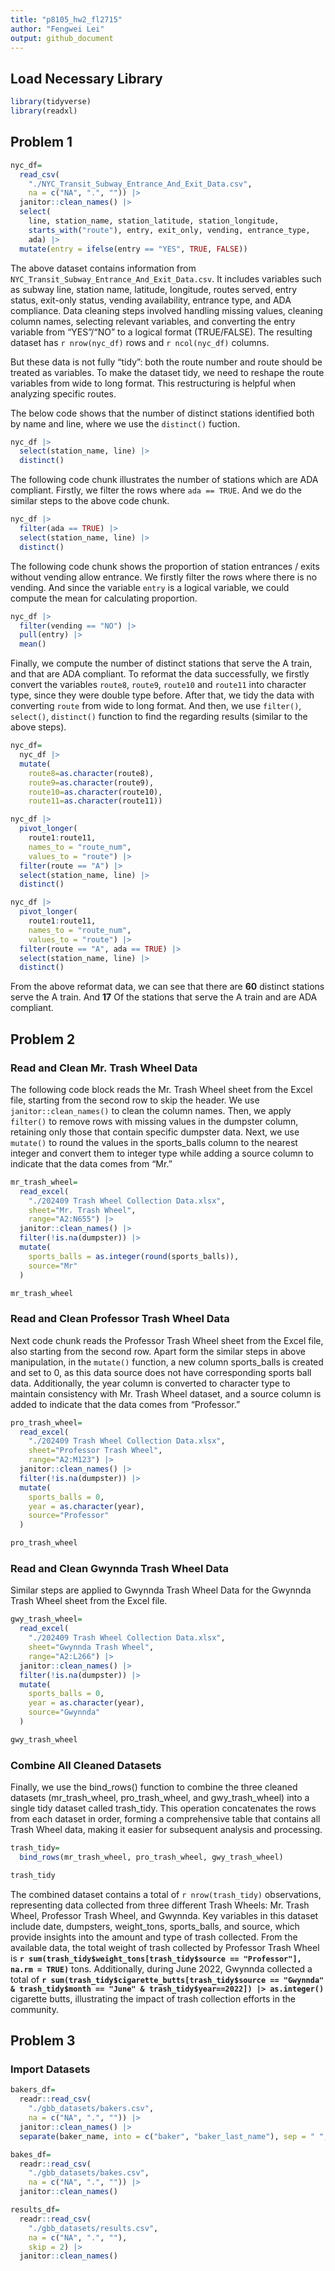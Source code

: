 ```yaml
---
title: "p8105_hw2_fl2715"
author: "Fengwei Lei"
output: github_document
---
```


## Load Necessary Library
```r
library(tidyverse)
library(readxl)
```

## Problem 1

```r
nyc_df=
  read_csv(
    "./NYC_Transit_Subway_Entrance_And_Exit_Data.csv",
    na = c("NA", ".", "")) |> 
  janitor::clean_names() |> 
  select(
    line, station_name, station_latitude, station_longitude, 
    starts_with("route"), entry, exit_only, vending, entrance_type, 
    ada) |> 
  mutate(entry = ifelse(entry == "YES", TRUE, FALSE))
```

The above dataset contains information from `NYC_Transit_Subway_Entrance_And_Exit_Data.csv`. It includes variables such as subway line, station name, latitude, longitude, routes served, entry status, exit-only status, vending availability, entrance type, and ADA compliance. Data cleaning steps involved handling missing values, cleaning column names, selecting relevant variables, and converting the entry variable from “YES”/“NO” to a logical format (TRUE/FALSE). The resulting dataset has `r nrow(nyc_df)` rows and `r ncol(nyc_df)` columns.

But these data is not fully “tidy”: both the route number and route should be treated as variables. To make the dataset tidy, we need to reshape the route variables from wide to long format. This restructuring is helpful when analyzing specific routes.

The below code shows that the number of distinct stations identified both by name and line, where we use the `distinct()` fuction.

```r
nyc_df |> 
  select(station_name, line) |> 
  distinct()
```

The following code chunk illustrates the number of stations which are ADA compliant. Firstly, we filter the rows where `ada == TRUE`. And we do the similar steps to the above code chunk.

```r
nyc_df |> 
  filter(ada == TRUE) |> 
  select(station_name, line) |> 
  distinct()
```

The following code chunk shows the proportion of station entrances / exits without vending allow entrance. We firstly filter the rows where there is no vending. And since the variable `entry` is a logical variable, we could compute the mean for calculating proportion.

```r
nyc_df |> 
  filter(vending == "NO") |> 
  pull(entry) |> 
  mean()
```

Finally, we compute the number of distinct stations that serve the A train, and that are ADA compliant. To reformat the data successfully, we firstly convert the variables `route8`, `route9`, `route10` and `route11` into character type, since they were double type before. After that, we tidy the data with converting `route` from wide to long format. And then, we use `filter()`, `select()`, `distinct()` function to find the regarding results (similar to the above steps).
```r
nyc_df=
  nyc_df |> 
  mutate(
    route8=as.character(route8),
    route9=as.character(route9),
    route10=as.character(route10),
    route11=as.character(route11))

nyc_df |> 
  pivot_longer(
    route1:route11,
    names_to = "route_num",
    values_to = "route") |> 
  filter(route == "A") |> 
  select(station_name, line) |> 
  distinct()

nyc_df |> 
  pivot_longer(
    route1:route11,
    names_to = "route_num",
    values_to = "route") |> 
  filter(route == "A", ada == TRUE) |> 
  select(station_name, line) |> 
  distinct()
```

From the above reformat data, we can see that there are **60** distinct stations serve the A train. And **17** Of the stations that serve the A train and are ADA compliant.

## Problem 2

### Read and Clean Mr. Trash Wheel Data

The following code block reads the Mr. Trash Wheel sheet from the Excel file, starting from the second row to skip the header. We use `janitor::clean_names()` to clean the column names. Then, we apply `filter()` to remove rows with missing values in the dumpster column, retaining only those that contain specific dumpster data. Next, we use `mutate()` to round the values in the sports_balls column to the nearest integer and convert them to integer type while adding a source column to indicate that the data comes from “Mr.”

```r
mr_trash_wheel=
  read_excel(
    "./202409 Trash Wheel Collection Data.xlsx",
    sheet="Mr. Trash Wheel",
    range="A2:N655") |> 
  janitor::clean_names() |> 
  filter(!is.na(dumpster)) |> 
  mutate(
    sports_balls = as.integer(round(sports_balls)),
    source="Mr"
  )

mr_trash_wheel
```

### Read and Clean Professor Trash Wheel Data

Next code chunk reads the Professor Trash Wheel sheet from the Excel file, also starting from the second row. Apart form the similar steps in above manipulation, in the `mutate()` function, a new column sports_balls is created and set to 0, as this data source does not have corresponding sports ball data. Additionally, the year column is converted to character type to maintain consistency with Mr. Trash Wheel dataset, and a source column is added to indicate that the data comes from “Professor.”

```r
pro_trash_wheel=
  read_excel(
    "./202409 Trash Wheel Collection Data.xlsx",
    sheet="Professor Trash Wheel",
    range="A2:M123") |> 
  janitor::clean_names() |> 
  filter(!is.na(dumpster)) |> 
  mutate(
    sports_balls = 0,
    year = as.character(year),
    source="Professor"
  )

pro_trash_wheel
```

### Read and Clean Gwynnda Trash Wheel Data

Similar steps are applied to Gwynnda Trash Wheel Data for the Gwynnda Trash Wheel sheet from the Excel file.

```r
gwy_trash_wheel=
  read_excel(
    "./202409 Trash Wheel Collection Data.xlsx",
    sheet="Gwynnda Trash Wheel",
    range="A2:L266") |> 
  janitor::clean_names() |> 
  filter(!is.na(dumpster)) |> 
  mutate(
    sports_balls = 0,
    year = as.character(year),
    source="Gwynnda"
  )

gwy_trash_wheel
```

### Combine All Cleaned Datasets

Finally, we use the bind_rows() function to combine the three cleaned datasets (mr_trash_wheel, pro_trash_wheel, and gwy_trash_wheel) into a single tidy dataset called trash_tidy. This operation concatenates the rows from each dataset in order, forming a comprehensive table that contains all Trash Wheel data, making it easier for subsequent analysis and processing.

```r
trash_tidy=
  bind_rows(mr_trash_wheel, pro_trash_wheel, gwy_trash_wheel)

trash_tidy
```

The combined dataset contains a total of `r nrow(trash_tidy)` observations, representing data collected from three different Trash Wheels: Mr. Trash Wheel, Professor Trash Wheel, and Gwynnda. Key variables in this dataset include date, dumpsters, weight_tons, sports_balls, and source, which provide insights into the amount and type of trash collected. From the available data, the total weight of trash collected by Professor Trash Wheel is **`r sum(trash_tidy$weight_tons[trash_tidy$source == "Professor"], na.rm = TRUE)`** tons. Additionally, during June 2022, Gwynnda collected a total of **`r sum(trash_tidy$cigarette_butts[trash_tidy$source == "Gwynnda" & trash_tidy$month == "June" & trash_tidy$year==2022]) |> as.integer()`** cigarette butts, illustrating the impact of trash collection efforts in the community.

## Problem 3

### Import Datasets

```r
bakers_df=
  readr::read_csv(
    "./gbb_datasets/bakers.csv",
    na = c("NA", ".", "")) |>
  janitor::clean_names() |> 
  separate(baker_name, into = c("baker", "baker_last_name"), sep = " ", extra = "merge", fill = "right")

bakes_df=
  readr::read_csv(
    "./gbb_datasets/bakes.csv",
    na = c("NA", ".", "")) |>
  janitor::clean_names()

results_df=
  readr::read_csv(
    "./gbb_datasets/results.csv",
    na = c("NA", ".", ""),
    skip = 2) |>
  janitor::clean_names()
```

